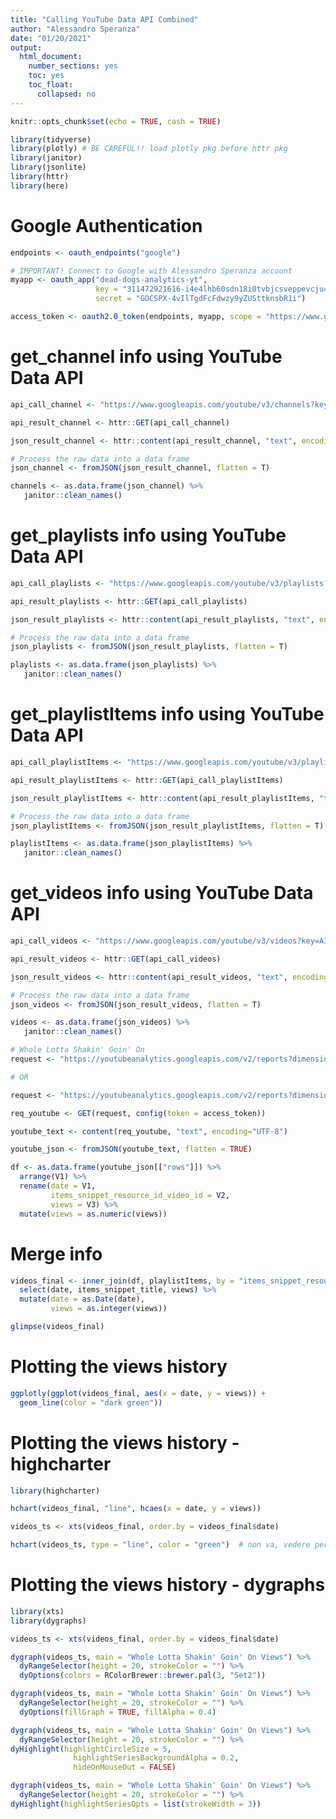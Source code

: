 ```yaml
---
title: "Calling YouTube Data API Combined"
author: "Alessandro Speranza"
date: "01/20/2021"
output:
  html_document:
    number_sections: yes
    toc: yes
    toc_float:
      collapsed: no
---
```


```r
knitr::opts_chunk$set(echo = TRUE, cash = TRUE)
```

```r
library(tidyverse)
library(plotly) # BE CAREFUL!! load plotly pkg before httr pkg
library(janitor)
library(jsonlite)
library(httr)
library(here)
```

# Google Authentication
```r
endpoints <- oauth_endpoints("google")

# IMPORTANT! Connect to Google with Alessandro Speranza account
myapp <- oauth_app("dead-dogs-analytics-yt",
                   key = "311472921616-i4e4lhb60sdn18i0tvbjcsveppevcju4.apps.googleusercontent.com",
                   secret = "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")

access_token <- oauth2.0_token(endpoints, myapp, scope = "https://www.googleapis.com/auth/yt-analytics.readonly")
```


# get_channel info using YouTube Data API
```r
api_call_channel <- "https://www.googleapis.com/youtube/v3/channels?key=AIzaSyCviXCt3rQPfDaNvuFIaWCE24gNx7q0Dfs&id=UC6CV_32l8omBfcliOOQnIew&part=snippet,contentDetails,statistics&maxResults=15"

api_result_channel <- httr::GET(api_call_channel)

json_result_channel <- httr::content(api_result_channel, "text", encoding="UTF-8")

# Process the raw data into a data frame
json_channel <- fromJSON(json_result_channel, flatten = T)

channels <- as.data.frame(json_channel) %>% 
   janitor::clean_names()
```

# get_playlists info using YouTube Data API
```r
api_call_playlists <- "https://www.googleapis.com/youtube/v3/playlists?key=AIzaSyCviXCt3rQPfDaNvuFIaWCE24gNx7q0Dfs&channelId=UC6CV_32l8omBfcliOOQnIew&part=snippet,contentDetails,player,status&maxResults=15"

api_result_playlists <- httr::GET(api_call_playlists)

json_result_playlists <- httr::content(api_result_playlists, "text", encoding="UTF-8")

# Process the raw data into a data frame
json_playlists <- fromJSON(json_result_playlists, flatten = T)

playlists <- as.data.frame(json_playlists) %>% 
   janitor::clean_names()
```

# get_playlistItems info using YouTube Data API
```r
api_call_playlistItems <- "https://www.googleapis.com/youtube/v3/playlistItems?key=AIzaSyCviXCt3rQPfDaNvuFIaWCE24gNx7q0Dfs&playlistId=PLhIw1_0YGPETya3CXmcudNLE0edFQ3307&part=snippet,status&maxResults=50"

api_result_playlistItems <- httr::GET(api_call_playlistItems)

json_result_playlistItems <- httr::content(api_result_playlistItems, "text", encoding="UTF-8")

# Process the raw data into a data frame
json_playlistItems <- fromJSON(json_result_playlistItems, flatten = T)

playlistItems <- as.data.frame(json_playlistItems) %>% 
   janitor::clean_names()
```

# get_videos info using YouTube Data API
```r
api_call_videos <- "https://www.googleapis.com/youtube/v3/videos?key=AIzaSyCviXCt3rQPfDaNvuFIaWCE24gNx7q0Dfs&id=rZfCO3Jxb5E&part=statistics&maxResults=50"

api_result_videos <- httr::GET(api_call_videos)

json_result_videos <- httr::content(api_result_videos, "text", encoding="UTF-8")

# Process the raw data into a data frame
json_videos <- fromJSON(json_result_videos, flatten = T)

videos <- as.data.frame(json_videos) %>% 
   janitor::clean_names()
```



```r
# Whole Lotta Shakin' Goin' On
request <- "https://youtubeanalytics.googleapis.com/v2/reports?dimensions=day,video&metrics=views&filters=video==rZfCO3Jxb5E&maxResults=500&sort=-day&startDate=2015-01-01&endDate=2099-12-31&ids=channel==UC6CV_32l8omBfcliOOQnIew"

# OR

request <- "https://youtubeanalytics.googleapis.com/v2/reports?dimensions=day,video&metrics=views&filters=video==rZfCO3Jxb5E&maxResults=500&sort=-day&startDate=2015-01-01&endDate=2099-12-31&ids=channel==MINE"

req_youtube <- GET(request, config(token = access_token))

youtube_text <- content(req_youtube, "text", encoding="UTF-8")

youtube_json <- fromJSON(youtube_text, flatten = TRUE)

df <- as.data.frame(youtube_json[["rows"]]) %>% 
  arrange(V1) %>% 
  rename(date = V1,
         items_snippet_resource_id_video_id = V2,
         views = V3) %>% 
  mutate(views = as.numeric(views))
```

# Merge info
```r
videos_final <- inner_join(df, playlistItems, by = "items_snippet_resource_id_video_id") %>%
  select(date, items_snippet_title, views) %>% 
  mutate(date = as.Date(date),
         views = as.integer(views))

glimpse(videos_final)
```

# Plotting the views history
```r
ggplotly(ggplot(videos_final, aes(x = date, y = views)) +
  geom_line(color = "dark green"))
```

# Plotting the views history - highcharter
```r
library(highcharter)

hchart(videos_final, "line", hcaes(x = date, y = views))

videos_ts <- xts(videos_final, order.by = videos_final$date)

hchart(videos_ts, type = "line", color = "green")  # non va, vedere perche' --->>> MOLTO BELLO
```

# Plotting the views history - dygraphs

```r
library(xts)
library(dygraphs)

videos_ts <- xts(videos_final, order.by = videos_final$date)

dygraph(videos_ts, main = "Whole Lotta Shakin' Goin' On Views") %>% 
  dyRangeSelector(height = 20, strokeColor = "") %>% 
  dyOptions(colors = RColorBrewer::brewer.pal(3, "Set2"))

dygraph(videos_ts, main = "Whole Lotta Shakin' Goin' On Views") %>% 
  dyRangeSelector(height = 20, strokeColor = "") %>% 
  dyOptions(fillGraph = TRUE, fillAlpha = 0.4)

dygraph(videos_ts, main = "Whole Lotta Shakin' Goin' On Views") %>% 
  dyRangeSelector(height = 20, strokeColor = "") %>% 
dyHighlight(highlightCircleSize = 5, 
              highlightSeriesBackgroundAlpha = 0.2,
              hideOnMouseOut = FALSE)

dygraph(videos_ts, main = "Whole Lotta Shakin' Goin' On Views") %>% 
  dyRangeSelector(height = 20, strokeColor = "") %>% 
dyHighlight(highlightSeriesOpts = list(strokeWidth = 3))
```



